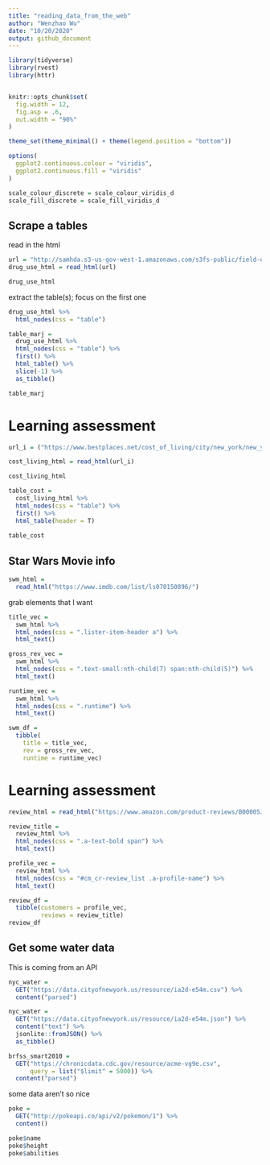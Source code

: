 ```yaml
---
title: "reading_data_from_the_web"
author: "Wenzhao Wu"
date: "10/20/2020"
output: github_document
---
```


```r
library(tidyverse)
library(rvest)
library(httr)


knitr::opts_chunk$set(
  fig.width = 12,
  fig.asp = .6,
  out.width = "90%"
)

theme_set(theme_minimal() + theme(legend.position = "bottom"))

options(
  ggplot2.continuous.colour = "viridis",
  ggplot2.continuous.fill = "viridis"
)

scale_colour_discrete = scale_colour_viridis_d
scale_fill_discrete = scale_fill_viridis_d
```

## Scrape a tables

read in the html

```r
url = "http://samhda.s3-us-gov-west-1.amazonaws.com/s3fs-public/field-uploads/2k15StateFiles/NSDUHsaeShortTermCHG2015.htm"
drug_use_html = read_html(url)

drug_use_html
```

extract the table(s); focus on the first one

```r
drug_use_html %>%
  html_nodes(css = "table")
```

```r
table_marj = 
  drug_use_html %>% 
  html_nodes(css = "table") %>% 
  first() %>%
  html_table() %>%
  slice(-1) %>% 
  as_tibble()

table_marj
```
# Learning assessment

```r
url_i = ("https://www.bestplaces.net/cost_of_living/city/new_york/new_york")

cost_living_html = read_html(url_i)

cost_living_html
```

```r
table_cost = 
  cost_living_html %>% 
  html_nodes(css = "table") %>%
  first() %>%
  html_table(header = T) 
  
table_cost
```

## Star Wars Movie info

```r
swm_html = 
  read_html("https://www.imdb.com/list/ls070150896/")
```

grab elements that I want

```r
title_vec = 
  swm_html %>%
  html_nodes(css = ".lister-item-header a") %>%
  html_text()

gross_rev_vec = 
  swm_html %>%
  html_nodes(css = ".text-small:nth-child(7) span:nth-child(5)") %>%
  html_text()

runtime_vec = 
  swm_html %>%
  html_nodes(css = ".runtime") %>%
  html_text()

swm_df = 
  tibble(
    title = title_vec,
    rev = gross_rev_vec,
    runtime = runtime_vec)
```

# Learning assessment

```r
review_html = read_html("https://www.amazon.com/product-reviews/B00005JNBQ/ref=cm_cr_arp_d_viewopt_rvwer?ie=UTF8&reviewerType=avp_only_reviews&sortBy=recent&pageNumber=1")

```

```r
review_title = 
  review_html %>%
  html_nodes(css = ".a-text-bold span") %>%
  html_text()

profile_vec = 
  review_html %>%
  html_nodes(css = "#cm_cr-review_list .a-profile-name") %>%
  html_text()

review_df = 
  tibble(customers = profile_vec,
         reviews = review_title)
review_df
```

## Get some water data

This is coming from an API

```r
nyc_water = 
  GET("https://data.cityofnewyork.us/resource/ia2d-e54m.csv") %>% 
  content("parsed")
```

```r
nyc_water = 
  GET("https://data.cityofnewyork.us/resource/ia2d-e54m.json") %>% 
  content("text") %>%
  jsonlite::fromJSON() %>%
  as_tibble()
```

```r
brfss_smart2010 = 
  GET("https://chronicdata.cdc.gov/resource/acme-vg9e.csv",
      query = list("$limit" = 5000)) %>% 
  content("parsed")
```

some data aren't so nice

```r
poke = 
  GET("http://pokeapi.co/api/v2/pokemon/1") %>%
  content()

poke$name
poke$height
poke$abilities
```

